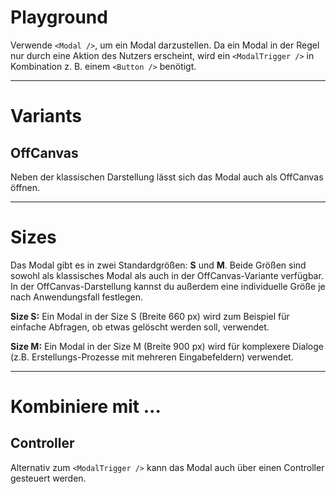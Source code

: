 # Playground

Verwende `<Modal />`, um ein Modal darzustellen. Da ein Modal in der Regel nur
durch eine Aktion des Nutzers erscheint, wird ein `<ModalTrigger />` in
Kombination z. B. einem `<Button />` benötigt.

<LiveCodeEditor />

---

# Variants

## OffCanvas

Neben der klassischen Darstellung lässt sich das Modal auch als OffCanvas
öffnen.

<LiveCodeEditor example="offCanvas" editorCollapsed />

---

# Sizes

Das Modal gibt es in zwei Standardgrößen: **S** und **M**. Beide Größen sind
sowohl als klassisches Modal als auch in der OffCanvas-Variante verfügbar. In
der OffCanvas-Darstellung kannst du außerdem eine individuelle Größe je nach
Anwendungsfall festlegen.

<LiveCodeEditor example="size" editorCollapsed />

**Size S:** Ein Modal in der Size S (Breite 660 px) wird zum Beispiel für
einfache Abfragen, ob etwas gelöscht werden soll, verwendet.

**Size M:** Ein Modal in der Size M (Breite 900 px) wird für komplexere Dialoge
(z.B. Erstellungs-Prozesse mit mehreren Eingabefeldern) verwendet.

---

# Kombiniere mit ...

## Controller

Alternativ zum `<ModalTrigger />` kann das Modal auch über einen Controller
gesteuert werden.

<LiveCodeEditor example="controller" editorCollapsed />
